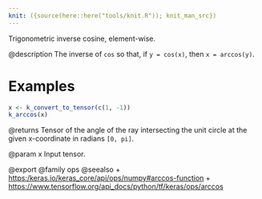 ```yaml
---
knit: ({source(here::here("tools/knit.R")); knit_man_src})
---
```

Trigonometric inverse cosine, element-wise.

@description
The inverse of `cos` so that, if `y = cos(x)`, then `x = arccos(y)`.

# Examples
```r
x <- k_convert_to_tensor(c(1, -1))
k_arccos(x)
```

@returns
Tensor of the angle of the ray intersecting the unit circle at the given
x-coordinate in radians `[0, pi]`.

@param x Input tensor.

@export
@family ops
@seealso
+ <https:/keras.io/keras_core/api/ops/numpy#arccos-function>
+ <https://www.tensorflow.org/api_docs/python/tf/keras/ops/arccos>
